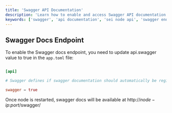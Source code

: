 ```yaml
---
title: 'Swagger API Documentation'
description: 'Learn how to enable and access Swagger API documentation for your Sei node. Configure the swagger endpoint in app.toml and view interactive API docs.'
keywords: ['swagger', 'api documentation', 'sei node api', 'swagger endpoint', 'api docs', 'node configuration']
---
```


## Swagger Docs Endpoint

To enable the Swagger docs endpoint, you need to update api.swagger value to true in the `app.toml` file:

```toml

[api]

# Swagger defines if swagger documentation should automatically be registered.

swagger = true
```

Once node is restarted, swagger docs will be available at http://$node-ip$:$port$/swagger/

